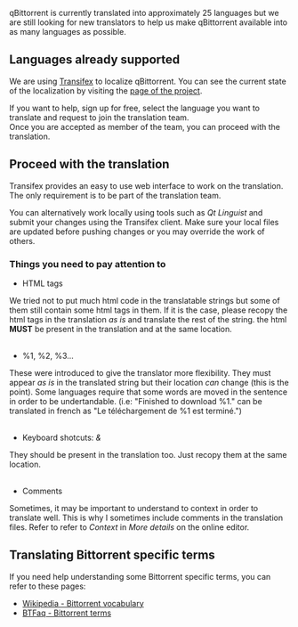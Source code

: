 qBittorrent is currently translated into approximately 25 languages but we are still looking for new translators to help us make qBittorrent available into as many languages as possible.

== Languages already supported ==
We are using [https://www.transifex.com/ Transifex] to localize qBittorrent. You can see the current state of the localization by visiting the [https://www.transifex.com/projects/p/qbittorrent/ page of the project].

If you want to help, sign up for free, select the language you want to translate and request to join the translation team.<br>
Once you are accepted as member of the team, you can proceed with the translation.

== Proceed with the translation ==
Transifex provides an easy to use web interface to work on the translation. The only requirement is to be part of the translation team.

You can alternatively work locally using tools such as ''Qt Linguist'' and submit your changes using the Transifex client. Make sure your local files are updated before pushing changes or you may override the work of others.

=== Things you need to pay attention to ===
* HTML tags
We tried not to put much html code in the translatable strings but some of them still contain some html tags in them. If it is the case, please recopy the html tags in the translation ''as is'' and translate the rest of the string. the html '''MUST''' be present in the translation and at the same location.<br><br>

* %1, %2, %3...
These were introduced to give the translator more flexibility. They must appear ''as is'' in the translated string but their location ''can'' change (this is the point). Some languages require that some words are moved in the sentence in order to be undertandable. (i.e: "Finished to download %1." can be translated in french as "Le téléchargement de %1 est terminé.")<br><br>

* Keyboard shotcuts: ''&''
They should be present in the translation too. Just recopy them at the same location.<br><br>

* Comments
Sometimes, it may be important to understand to context in order to translate well. This is why I sometimes include comments in the translation files. Refer to refer to ''Context'' in ''More details'' on the online editor.

== Translating Bittorrent specific terms ==
If you need help understanding some Bittorrent specific terms, you can refer to these pages:
* [http://en.wikipedia.org/wiki/BitTorrent_vocabulary Wikipedia - Bittorrent vocabulary]
* [http://btfaq.com/serve/cache/23.html BTFaq - Bittorrent terms]